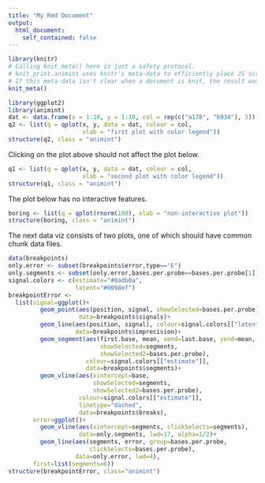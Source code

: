 ```yaml
---
title: "My Rmd Document"
output: 
  html_document:
    self_contained: false
---
```

  
```r
library(knitr)
# Calling knit_meta() here is just a safety protocol.
# knit_print.animint uses knitr's meta-data to efficiently place JS scripts.
# If this meta-data isn't clear when a document is knit, the result won't be rendered properly
knit_meta() 
```
  
  
```r
library(ggplot2) 
library(animint)
dat <- data.frame(x = 1:10, y = 1:10, col = rep(c("a178", "b934"), 5))
q2 <- list(q = qplot(x, y, data = dat, colour = col, 
                     xlab = "first plot with color legend"))
structure(q2, class = "animint")
```

Clicking on the plot above should not affect the plot below.

```r
q1 <- list(q = qplot(x, y, data = dat, colour = col, 
                     xlab = "second plot with color legend"))
structure(q1, class = "animint")
```

The plot below has no interactive features.

```r
boring <- list(q = qplot(rnorm(100), xlab = "non-interactive plot"))
structure(boring, class = "animint")
```

The next data viz consists of two plots, one of which should have
common chunk data files. 

```r
data(breakpoints)
only.error <- subset(breakpoints$error,type=="E")
only.segments <- subset(only.error,bases.per.probe==bases.per.probe[1])
signal.colors <- c(estimate="#0adb0a",
                   latent="#0098ef")
breakpointError <- 
  list(signal=ggplot()+
         geom_point(aes(position, signal, showSelected=bases.per.probe),
                    data=breakpoints$signals)+
         geom_line(aes(position, signal), colour=signal.colors[["latent"]],
                   data=breakpoints$imprecision)+
         geom_segment(aes(first.base, mean, xend=last.base, yend=mean,
                          showSelected=segments,
                          showSelected2=bases.per.probe),
                      colour=signal.colors[["estimate"]],
                      data=breakpoints$segments)+
         geom_vline(aes(xintercept=base,
                        showSelected=segments,
                        showSelected2=bases.per.probe),
                    colour=signal.colors[["estimate"]],
                    linetype="dashed",
                    data=breakpoints$breaks),
       error=ggplot()+
         geom_vline(aes(xintercept=segments, clickSelects=segments),
                    data=only.segments, lwd=17, alpha=1/2)+
         geom_line(aes(segments, error, group=bases.per.probe,
                       clickSelects=bases.per.probe),
                   data=only.error, lwd=4),
       first=list(segments=6))
structure(breakpointError, class="animint")
```
